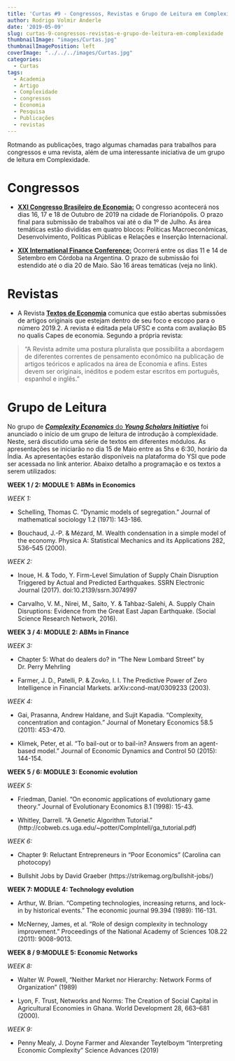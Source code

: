 ---
title: 'Curtas #9 - Congressos, Revistas e Grupo de Leitura em Complexidade'
author: Rodrigo Volmir Anderle
date: '2019-05-09'
slug: curtas-9-congressos-revistas-e-grupo-de-leitura-em-complexidade
thumbnailImage: "images/Curtas.jpg"
thumbnailImagePosition: left
coverImage: "../../../images/Curtas.jpg"
categories:
  - Curtas
tags:
  - Academia
  - Artigo
  - Complexidade
  - congressos
  - Economia
  - Pesquisa
  - Publicações
  - revistas
---

Rotmando as publicações, trago algumas chamadas para trabalhos para congressos e uma revista, além de uma interessante iniciativa de um grupo de leitura em Complexidade. 

# Congressos

* [**XXI Congresso Brasileiro de Economia:**](http://www.cbe2019.com.br/) O congresso acontecerá nos dias 16, 17 e 18 de Outubro de 2019 na cidade de Florianópolis. O prazo final para submissão de trabalhos vai até o dia 1º de Julho. As área temáticas estão divididas em quatro blocos: Políticas Macroeconômicas, Desenvolvimento, Políticas Públicas e Relações e Inserção Internacional.

* [**XIX International Finance Conference:**](http://www.internationalfinanceconference.org/ifc2019/en/home/) Ocorrerá entre os dias 11 e 14 de Setembro em Córdoba na Argentina. O prazo de submissão foi estendido até o dia 20 de Maio. São 16 áreas temáticas (veja no link).

# Revistas

* A Revista [**Textos de Economia**](https://periodicos.ufsc.br/index.php/economia/about/submissions#onlineSubmissions) comunica que estão abertas submissões de artigos originais que estejam dentro de seu foco e escopo para o número 2019.2. A revista é editada pela UFSC e conta com avaliação B5 no qualis Capes de economia. Segundo a própria revista:

>"A Revista admite uma postura pluralista que possibilita a abordagem de diferentes correntes de pensamento econômico na publicação de artigos teóricos e aplicados na área de Economia e afins. Estes devem ser originais, inéditos e podem estar escritos em português, espanhol e inglês."

# Grupo de Leitura

No grupo de [***Complexity Economics*** do ***Young Scholars Initiative***](https://ysd.ineteconomics.org/workinggroup/complexity-economics/topic/5cc90967a64d3e4a70584dc1) foi anunciado o início de um grupo de leitura de introdução à complexidade. Neste, será discutido uma série de textos em diferentes módulos. As apresentações se iniciarão no dia 15 de Maio entre as 5hs e 6:30, horário da Índia. As apresentações estarão disponíveis na plataforma do YSI que pode ser acessada no link anterior. Abaixo detalho a programação e os textos a serem utilizados:

**WEEK 1 / 2: MODULE 1: ABMs in Economics**

*WEEK 1:*

 * Schelling, Thomas C. "Dynamic models of segregation." Journal of mathematical sociology 1.2 (1971): 143-186.
 
 * Bouchaud, J.-P. & Mézard, M. Wealth condensation in a simple model of the economy. Physica A: Statistical Mechanics and its Applications 282, 536–545 (2000).
 
*WEEK 2:*

 * Inoue, H. & Todo, Y. Firm-Level Simulation of Supply Chain Disruption Triggered by Actual and Predicted Earthquakes. SSRN Electronic Journal (2017). doi:10.2139/ssrn.3074997
 
 * Carvalho, V. M., Nirei, M., Saito, Y. & Tahbaz-Salehi, A. Supply Chain Disruptions: Evidence from the Great East Japan Earthquake. (Social Science Research Network, 2016).

**WEEK 3 / 4: MODULE 2: ABMs in Finance**

*WEEK 3:*

* Chapter 5: What do dealers do? in "The New Lombard Street" by Dr. Perry Mehrling

* Farmer, J. D., Patelli, P. & Zovko, I. I. The Predictive Power of Zero Intelligence in Financial Markets. arXiv:cond-mat/0309233 (2003).
    
*WEEK 4:*

* Gai, Prasanna, Andrew Haldane, and Sujit Kapadia. "Complexity, concentration and contagion." Journal of Monetary Economics 58.5 (2011): 453-470.

* Klimek, Peter, et al. "To bail-out or to bail-in? Answers from an agent-based model." Journal of Economic Dynamics and Control 50 (2015): 144-154.

**WEEK 5 / 6: MODULE 3: Economic evolution**

*WEEK 5:*

 * Friedman, Daniel. "On economic applications of evolutionary game theory." Journal of Evolutionary Economics 8.1 (1998): 15-43.
 
 * Whitley, Darrell. “A Genetic Algorithm Tutorial.” (http://cobweb.cs.uga.edu/~potter/CompIntell/ga_tutorial.pdf)
   
*WEEK 6:*

 * Chapter 9: Reluctant Entrepreneurs in "Poor Economics" (Carolina can photocopy)

 * Bullshit Jobs by David Graeber (https://strikemag.org/bullshit-jobs/)

**WEEK 7: MODULE 4: Technology evolution**

 * Arthur, W. Brian. "Competing technologies, increasing returns, and lock-in by historical events." The economic journal 99.394 (1989): 116-131.
 
 * McNerney, James, et al. "Role of design complexity in technology improvement." Proceedings of the National Academy of Sciences 108.22 (2011): 9008-9013.

**WEEK 8 / 9:MODULE 5: Economic Networks**

*WEEK 8:*

 * Walter W. Powell, "Neither Market nor Hierarchy: Network Forms of Organization" (1989)
 
 * Lyon, F. Trust, Networks and Norms: The Creation of Social Capital in Agricultural Economies in Ghana. World Development 28, 663–681 (2000).
   
*WEEK 9:*

 * Penny Mealy, J. Doyne Farmer and Alexander Teytelboym "Interpreting Economic Complexity" Science Advances (2019)
   
